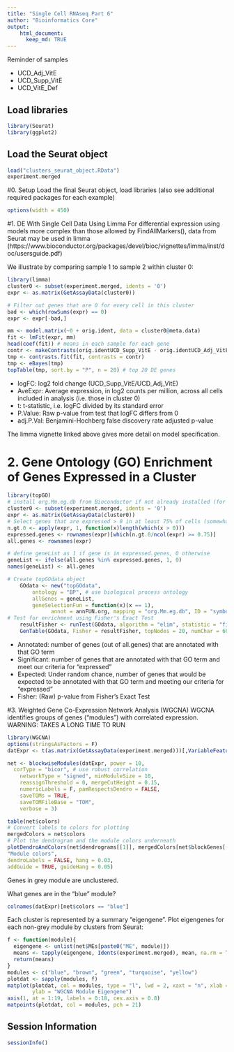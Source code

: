 ```yaml
---
title: "Single Cell RNAseq Part 6"
author: "Bioinformatics Core"
output:
    html_document:
      keep_md: TRUE
---
```


Reminder of samples

* UCD_Adj_VitE
* UCD_Supp_VitE
* UCD_VitE_Def

## Load libraries
```r
library(Seurat)
library(ggplot2)
```

## Load the Seurat object
```r
load("clusters_seurat_object.RData")
experiment.merged
```


#0. Setup
Load the final Seurat object, load libraries (also see additional required packages for each example)
```r
options(width = 450)
```

#1. DE With Single Cell Data Using Limma
For differential expression using models more complex than those allowed by FindAllMarkers(), data from Seurat may be used in limma (https://www.bioconductor.org/packages/devel/bioc/vignettes/limma/inst/doc/usersguide.pdf)

We illustrate by comparing sample 1 to sample 2 within cluster 0:
```r
library(limma)
cluster0 <- subset(experiment.merged, idents = '0')
expr <- as.matrix(GetAssayData(cluster0))

# Filter out genes that are 0 for every cell in this cluster
bad <- which(rowSums(expr) == 0)
expr <- expr[-bad,]

mm <- model.matrix(~0 + orig.ident, data = cluster0@meta.data) 
fit <- lmFit(expr, mm)  
head(coef(fit)) # means in each sample for each gene
contr <- makeContrasts(orig.identUCD_Supp_VitE - orig.identUCD_Adj_VitE, levels = colnames(coef(fit)))
tmp <- contrasts.fit(fit, contrasts = contr)
tmp <- eBayes(tmp)
topTable(tmp, sort.by = "P", n = 20) # top 20 DE genes
```
* logFC: log2 fold change (UCD_Supp_VitE/UCD_Adj_VitE)
* AveExpr: Average expression, in log2 counts per million, across all cells included in analysis (i.e. those in cluster 0)
* t: t-statistic, i.e. logFC divided by its standard error
* P.Value: Raw p-value from test that logFC differs from 0
* adj.P.Val: Benjamini-Hochberg false discovery rate adjusted p-value

The limma vignette linked above gives more detail on model specification.

# 2. Gene Ontology (GO) Enrichment of Genes Expressed in a Cluster
```r
library(topGO)
# install org.Mm.eg.db from Bioconductor if not already installed (for mouse only)
cluster0 <- subset(experiment.merged, idents = '0')
expr <- as.matrix(GetAssayData(cluster0))
# Select genes that are expressed > 0 in at least 75% of cells (somewhat arbitrary definition)
n.gt.0 <- apply(expr, 1, function(x)length(which(x > 0)))
expressed.genes <- rownames(expr)[which(n.gt.0/ncol(expr) >= 0.75)]
all.genes <- rownames(expr)

# define geneList as 1 if gene is in expressed.genes, 0 otherwise
geneList <- ifelse(all.genes %in% expressed.genes, 1, 0)
names(geneList) <- all.genes

# Create topGOdata object
	GOdata <- new("topGOdata",
		ontology = "BP", # use biological process ontology
		allGenes = geneList,
		geneSelectionFun = function(x)(x == 1),
              annot = annFUN.org, mapping = "org.Mm.eg.db", ID = "symbol")
# Test for enrichment using Fisher's Exact Test
	resultFisher <- runTest(GOdata, algorithm = "elim", statistic = "fisher")
	GenTable(GOdata, Fisher = resultFisher, topNodes = 20, numChar = 60)

```
* Annotated: number of genes (out of all.genes) that are annotated with that GO term
* Significant: number of genes that are annotated with that GO term and meet our criteria for "expressed"
* Expected: Under random chance, number of genes that would be expected to be annotated with that GO term and meeting our criteria for "expressed"
* Fisher: (Raw) p-value from Fisher's Exact Test

#3. Weighted Gene Co-Expression Network Analysis (WGCNA)
WGCNA identifies groups of genes ("modules") with correlated expression.
WARNING: TAKES A LONG TIME TO RUN
```r
library(WGCNA)
options(stringsAsFactors = F)
datExpr <- t(as.matrix(GetAssayData(experiment.merged)))[,VariableFeatures(experiment.merged)]  # only use variable genes in analysis 

net <- blockwiseModules(datExpr, power = 10,
  corType = "bicor", # use robust correlation
	networkType = "signed", minModuleSize = 10,
	reassignThreshold = 0, mergeCutHeight = 0.15,
	numericLabels = F, pamRespectsDendro = FALSE,
	saveTOMs = TRUE,
	saveTOMFileBase = "TOM",
	verbose = 3)

table(net$colors)
# Convert labels to colors for plotting
mergedColors = net$colors
# Plot the dendrogram and the module colors underneath
plotDendroAndColors(net$dendrograms[[1]], mergedColors[net$blockGenes[[1]]],
"Module colors",
dendroLabels = FALSE, hang = 0.03,
addGuide = TRUE, guideHang = 0.05)
```
Genes in grey module are unclustered.

What genes are in the "blue" module?
```r
colnames(datExpr)[net$colors == "blue"]
```

Each cluster is represented by a summary "eigengene".
Plot eigengenes for each non-grey module by clusters from Seurat:
```r
f <- function(module){
  eigengene <- unlist(net$MEs[paste0("ME", module)])
  means <- tapply(eigengene, Idents(experiment.merged), mean, na.rm = T)
  return(means)
}
modules <- c("blue", "brown", "green", "turquoise", "yellow")
plotdat <- sapply(modules, f)
matplot(plotdat, col = modules, type = "l", lwd = 2, xaxt = "n", xlab = "Seurat Cluster",
        ylab = "WGCNA Module Eigengene")
axis(1, at = 1:19, labels = 0:18, cex.axis = 0.8)
matpoints(plotdat, col = modules, pch = 21)
```

## Session Information
```r
sessionInfo()
```



